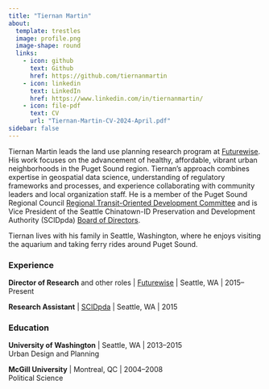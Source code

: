 ```yaml
---
title: "Tiernan Martin"
about:
  template: trestles
  image: profile.png
  image-shape: round
  links: 
    - icon: github
      text: Github
      href: https://github.com/tiernanmartin
    - icon: linkedin
      text: LinkedIn
      href: https://www.linkedin.com/in/tiernanmartin/
    - icon: file-pdf
      text: CV
      url: "Tiernan-Martin-CV-2024-April.pdf"
sidebar: false
---
```


::: column-page
Tiernan Martin leads the land use planning research program at [Futurewise](https://futurewise.org). His work focuses on the advancement of healthy, affordable, vibrant urban neighborhoods in the Puget Sound region. Tiernan's approach combines expertise in geospatial data science, understanding of regulatory frameworks and processes, and experience collaborating with community leaders and local organization staff. He is a member of the Puget Sound Regional Council [Regional Transit-Oriented Development Committee](https://www.psrc.org/committee/regional-transit-oriented-development-committee-rtod) and is Vice President of the Seattle Chinatown-ID Preservation and Development Authority (SCIDpda) [Board of Directors](https://scidpda.org/who-we-are/).

Tiernan lives with his family in Seattle, Washington, where he enjoys visiting the aquarium and taking ferry rides around Puget Sound.

### Experience

**Director of Research** and other roles \| [Futurewise](https://futurewise.org/) \| Seattle, WA \| 2015–Present

**Research Assistant** \| [SCIDpda](https://scidpda.org/) \| Seattle, WA \| 2015

### Education

**University of Washington** \| Seattle, WA \| 2013–2015<br>Urban Design and Planning

**McGill University** \| Montreal, QC \| 2004–2008<br>Political Science
:::
